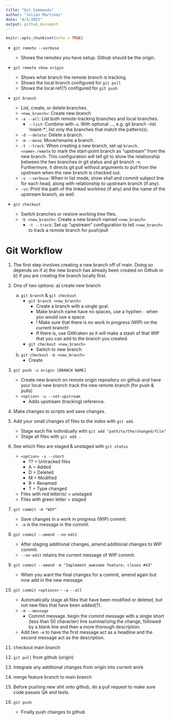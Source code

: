 ```yaml
---
title: "Git Commands"
author: "Julian Martinez"
date: "4/1/2022"
output: github_document
---
```


```r
knitr::opts_chunk$set(echo = TRUE)
```

-   `git remote --verbose`

    -   Shows the remotes you have setup. Github should be the origin.

-   `git remote show origin`

    -   Shows what branch the remote branch is tracking.
    -   Shows the local branch configured for `git pull`
    -   Shows the local ref(?) configured for `git push`

-   `git branch`
    -   List, create, or delete branches.
    -   `<new_branch>`: Create new branch
    -   `-a --all`: List both remote-tracking branches and local branches.
        -   `--list`: Combine with`-a`. With optional <pattern>..., e.g. git branch --list 'maint-*', list only the branches that match the pattern(s).
    -   `-d --delete`: Delete a branch.
    -   `-m --move`: Move/rename a branch.
    -   `-t --track`: When creating a new branch, set up `branch.<name>.remote` to mark the start-point branch as "upstream" from the new branch. This configuration will tell git to show the relationship between the two branches in git status and git branch -v. Furthermore, it directs git pull without arguments to pull from the upstream when the new branch is checked out.
    -   `-v --verbose`: When in list mode, show sha1 and commit subject line for each head, along with relationship to upstream branch (if any).
    -   `-vv`: Print the path of the linked worktree (if any) and the name of the upstream branch, as well.

-   `git checkout`
    -   Switch branches or restore working tree files.
    -   `-b <new_branch>`: Create a new branch named `<new_branch>`
        -   `-t --track`: Set up "upstream" configuration to tell `<new_branch>` to track a remote branch for push/pull


# Git Workflow

1)  The first step involves creating a new branch off of main. Doing so depends on if a) the new branch has already been created on Github or b) if you are creating the branch locally first.
1)  One of two options: a) create new branch 
    a)  `git branch` & `git checkout`
        -   `git branch <new_branch>`
            -   Create a branch with a single goal.
            -   Make branch name have no spaces, use a hyphen `-` when you would use a space.
            -   ! Make sure that there is no work in progress (WIP) on the current branch!
            -   If there is, use GitKraken as it will make a stash of that WIP that you can add to the branch you created.
        -   `git checkout <new_branch>`
            - Switch to new branch
    b)  `git checkout -b <new_branch>`
        -   Create

3)  `git push -u origin [BRANCH NAME]`
    -   Create new branch on remote origin repository on github and have your local new branch track the new remote branch (for push & pulls)
    -   `<option> -u --set-upstream`
        -   Adds upstream (tracking) reference.

4)  Make changes to scripts and save changes.

5)  Add your small changes of files to the index with `git add`.
    -   Stage each file individually with `git add "path/to/the/changed/file"`
    -   Stage all files with `git add .`

6)  See which files are staged & unstaged with `git status` 
    -   `<option> -s --short`
        -   ?? = Untracked files
        -   A = Added
        -   D = Deleted
        -   M = Modified
        -   R = Renamed
        -   T = Type changed
    -   Files with red letter(s) = unstaged
    -   Files with green letter  = staged

7)  `git commit -m "WIP"`
    -   Save changes in a work in progress (WIP) commit.
    -   `-m` is the message in the commit.

8)  `git commit --amend --no-edit`
    -   After staging additional changes, amend additional changes to WIP commit.
    -   `--no-edit` retains the current message of WIP commit.

9)  `git commit --amend -m "Implement awesome feature; closes #43"`
    -   When you want the final changes for a commit, amend again but now add in the new message.

10) `git commit <options>` - `-a --all`
    -   Automatically stage all files that have been modified or deleted, but not new files that have been added(?).
    -   `-m --message`
        -   Commit message. begin the commit message with a single short (less than 50 character) line summarizing the change, followed by a blank line and then a more thorough description.
    -   Add two `-m` to have the first message act as a headline and the second message act as the description.

11) checkout main branch

12) `git pull` from github (origin)

13) Integrate any additional changes from origin into current work

14) merge feature branch to main branch

15) Before pushing new shit onto github, do a pull request to make sure code passes QA and tests.

16) `git push`
    -   Finally push changes to github
